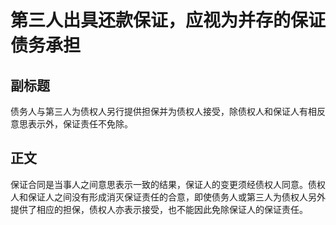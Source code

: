 # 第三人出具还款保证，应视为并存的保证债务承担
## 副标题
债务人与第三人为债权人另行提供担保并为债权人接受，除债权人和保证人有相反意思表示外，保证责任不免除。
## 正文
保证合同是当事人之间意思表示一致的结果，保证人的变更须经债权人同意。债权人和保证人之间没有形成消灭保证责任的合意，即使债务人或第三人为债权人另外提供了相应的担保，债权人亦表示接受，也不能因此免除保证人的保证责任。